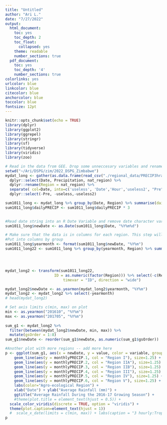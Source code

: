```yaml
---
title: "Untitled"
author: "Ari L."
date: "7/27/2022"
output:
  html_document:
    toc: yes
    toc_depth: 2
    toc_float:
      collapsed: yes
    theme: readable
    number_sections: true
  pdf_document:
    toc: yes
    toc_depth: '4'
    number_sections: true
colorlinks: yes
urlcolor: blue
linkcolor: blue
citecolor: blue
anchorcolor: blue
toccolor: blue
fontsize: 12pt
---
```


```r
knitr::opts_chunk$set(echo = TRUE)
library(dplyr)
library(ggplot2)
library(ggrepel)
library(stringr)
library(sf)
library(tidyverse)
library(viridis)
library(zoo)

```

```r
# Read in the data from GEE. Drop some unneccesary variables and rename the region variable. Write the dataset to a dataframe
setwd("~/Ari/DSPG/zim/2022_DSPG_Zimbabwe")  
mydat_long <- gather(as.data.frame(read_csv("./regional_data/PRECIP3hravg_ts_Zimb (2016-2018).csv")), Date, Precipitation, '3B42_20160101_03_7_precipitation': '3B42_20181231_00_7_precipitation') %>%
  dplyr::select(Date, Precipitation, nat_region) %>%
  dplyr::rename(Region = nat_region) %>%
  separate( col=Date, into=c('useless', 'Date','Hour','useless2', "Pre"), sep='_') %>%
  dplyr::select(-Pre, -useless,-useless2)

sum1011_long <- mydat_long %>% group_by(Date, Region) %>% summarise(dailyPRECIP = sum(Precipitation, na.rm = TRUE))
sum1011_long$dailyPRECIP <- sum1011_long$dailyPRECIP * 3
  
```


```r
#Read date string into an R Date Variable and remove date character variable from dataset.
sum1011_long$newDate <- as.Date(sum1011_long$Date, "%Y%m%d")
```



```r
# Make sure that the data is in columns for each region. This step will group by column to get the desired wide dataset.
#Put into columns by group
sum1011_long$yearmonth <- format(sum1011_long$newDate, "%Y%m")
sum1011_long22 <- sum1011_long %>% group_by(yearmonth, Region) %>% summarise(monthlyPRECIP = sum(dailyPRECIP, na.rm = TRUE))




mydat_long2 <- transform(sum1011_long22,                                 # Create ID by group
                      ID = as.numeric(factor(Region))) %>% select(-c(Region)) %>% reshape(idvar = "yearmonth", 
                          timevar = "ID", direction = "wide")

mydat_long2$newDate <- as.yearmon(mydat_long2$yearmonth, "%Y%m") 
mydat_long2 <- mydat_long2 %>% select(-yearmonth)
# head(mydat_long2)
```

```r
# Set axis limits c(min, max) on plot
min <- as.yearmon("201610", "%Y%m")
max <- as.yearmon("201705", "%Y%m")
 
sum_g1 <- mydat_long2 %>% 
  filter(between(mydat_long2$newDate, min, max)) %>% 
  mutate(gsOrder = 1:8)
sum_g1$newDate <- reorder(sum_g1$newDate, as.numeric(sum_g1$gsOrder))

#Another plot with more regions -- add more here
p <- ggplot(sum_g1, aes(x = newDate, y = value, color = variable, group =1)) + 
    geom_line(aes(y = monthlyPRECIP.1, col = "Region I"), size=1.25) + 
    geom_line(aes(y = monthlyPRECIP.2, col = "Region IIA"), size=1.25) + 
    geom_line(aes(y = monthlyPRECIP.3, col = "Region IIB"), size=1.25) + 
    geom_line(aes(y = monthlyPRECIP.4, col = "Region III"), size=1.25) + 
    geom_line(aes(y = monthlyPRECIP.5, col = "Region IV"), size=1.25) + 
    geom_line(aes(y = monthlyPRECIP.6, col = "Region V"), size=1.25) + 
    labs(color="Agro-ecological Region") +
    xlab("Date") + ylab("Average Rainfall (mm)") + 
    ggtitle("Average Rainfall During the 2016-17 Growing Season") +
    #theme(plot.title = element_text(hjust = 0.5)) + 
  scale_color_viridis(discrete = TRUE, option = "viridis") +
  theme(plot.caption=element_text(hjust = 1))
  #  scale_x_date(limits = c(min, max)) + labs(caption = "3 hourly:Tropical Rainfall Measuring Mission (TRMM)")  + 
p
```














